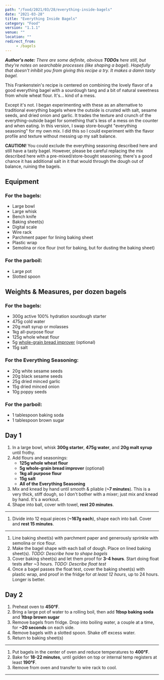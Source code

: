 ```yaml
---
path: "/food/2021/03/28/everything-inside-bagels"
date: "2021-03-28"
title: "Everything Inside Bagels"
category: "Food"
version: "1.1.1"
venue: ""
location: ""
redirect_from:
     - /bagels
---
```


_**Author's note:** There are some definite, obvious **TODOs** here still, but they're notes on searchable processes (like shaping a bagel). Hopefully that doesn't inhibit you from giving this recipe a try. It makes a damn tasty bagel._

This Frankenstein's recipe is centered on combining the lovely flavor of a good everything bagel with a sourdough tang and a bit of natural sweetness from whole wheat flour. It's... kind of a mess.

Except it's not. I began experimenting with these as an alternative to traditional everything bagels where the outside is crusted with salt, sesame seeds, and dried onion and garlic. It trades the texture and crunch of the everything-outside bagel for something that's less of a mess on the counter and when eating. In this version, I swap store-bought "everything seasoning" for my own mix. I did this so I could experiment with the flavor profile and texture without messing up my salt balance.

**CAUTION!** You could exclude the everything seasoning described here and still have a tasty bagel. However, please be careful replacing the mix described here with a pre-mixed/store-bought seasoning; there's a good chance it has additional salt in it that would through the dough out of balance, ruining the bagels.

## Equipment
### For the bagels:
- Large bowl
- Large whisk
- Bench knife
- Baking sheet(s)
- Digital scale
- Wire rack
- Parchment paper for lining baking sheet
- Plastic wrap
- Semolina or rice flour (not for baking, but for dusting the baking sheet)

### For the parboil:
- Large pot
- Slotted spoon

## Weights & Measures, per dozen bagels
### For the bagels:
- 300g active 100% hydration sourdough starter
- 475g cold water
- 20g malt syrup or molasses
- 1kg all-purpose flour
- 125g whole wheat flour
- 5g [whole-grain bread improver](https://shop.kingarthurbaking.com/items/whole-grain-bread-improver-12-oz) (optional)
- 15g salt

### For the Everything Seasoning:
- 20g white sesame seeds 
- 20g black sesame seeds
- 25g dried minced garlic
- 15g dried minced onion
- 10g poppy seeds

### For the parboil:
- 1 tablespoon baking soda
- 1 tablespoon brown sugar

## Day 1
1. In a large bowl, whisk **300g starter**, **475g water**, and **20g malt syrup** until frothy.
1. Add flours and seasonings:
     - **125g whole wheat flour**
     - **5g whole-grain bread improver** (optional)
     - **1kg all purpose flour**
     - **15g salt**
     - **All of the Everything Seasoning**
2. Mix and knead by hand until smooth & pliable (**~7 minutes**). This is a very thick, stiff dough, so I don't bother with a mixer; just mix and knead by hand. It's a workout.
3. Shape into ball, cover with towel, **rest 20 minutes**.

---
1. Divide into 12 equal pieces (**~167g each**), shape each into ball. Cover and **rest 15 minutes**.

---

1. Line baking sheet(s) with parchment paper and generously sprinkle with semolina or rice flour.
1. Make the bagel shape with each ball of dough. Place on lined baking sheet(s). _TODO: Describe how to shape bagels_
1. Cover baking sheet(s) and let them proof for **3-4 hours**. Start doing float tests after ~3 hours. _TODO: Describe float test_
1. Once a bagel passes the float test, cover the baking sheet(s) with plastic wrap, and proof in the fridge for _at least 12 hours_, up to 24 hours. Longer is better.

## Day 2
1. Preheat oven to **450°F**.
1. Bring a large pot of water to a rolling boil, then add **1tbsp baking soda** and **1tbsp brown sugar**
1. Remove bagels from fridge. Drop into boiling water, a couple at a time, for **~20 seconds** on each side.
1. Remove bagels with a slotted spoon. Shake off excess water.
1. Return to baking sheet(s)
   
---
1. Put bagels in the center of oven and reduce temperatures to **400°F**.
2. Bake for **18-22 minutes**, until golden on top or internal temp registers at least **190°F**.
3. Remove from oven and transfer to wire rack to cool.

---
